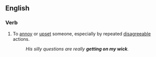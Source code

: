 ==English==

===Verb===
{{head|en|verb|head=[[get]] [[on]] [[someone]][['s]] [[wick]]}}

# {{lb|en|UK|idiomatic}} To [[annoy]] or [[upset]] someone, especially by repeated [[disagreeable]] actions.
#: ''His silly questions are really '''getting on my wick'''.''